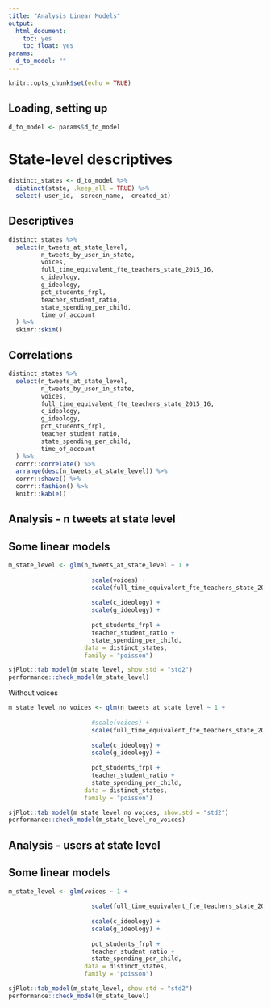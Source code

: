 ```yaml
---
title: "Analysis Linear Models"
output:
  html_document:
    toc: yes
    toc_float: yes
params:
  d_to_model: ""
---
```


```r
knitr::opts_chunk$set(echo = TRUE)
```

## Loading, setting up

```r
d_to_model <- params$d_to_model
```

# State-level descriptives

```r
distinct_states <- d_to_model %>% 
  distinct(state, .keep_all = TRUE) %>% 
  select(-user_id, -screen_name, -created_at)
```

## Descriptives

```r
distinct_states %>% 
  select(n_tweets_at_state_level,
         n_tweets_by_user_in_state,
         voices, 
         full_time_equivalent_fte_teachers_state_2015_16,
         c_ideology,
         g_ideology,
         pct_students_frpl,
         teacher_student_ratio,
         state_spending_per_child,
         time_of_account
  ) %>% 
  skimr::skim()
```

## Correlations

```r
distinct_states %>% 
  select(n_tweets_at_state_level,
         n_tweets_by_user_in_state,
         voices, 
         full_time_equivalent_fte_teachers_state_2015_16,
         c_ideology,
         g_ideology,
         pct_students_frpl,
         teacher_student_ratio,
         state_spending_per_child,
         time_of_account
  ) %>% 
  corrr::correlate() %>% 
  arrange(desc(n_tweets_at_state_level)) %>% 
  corrr::shave() %>% 
  corrr::fashion() %>% 
  knitr::kable()
```

## Analysis - n tweets at state level

## Some linear models

```r
m_state_level <- glm(n_tweets_at_state_level ~ 1 + 
                       
                       scale(voices) + 
                       scale(full_time_equivalent_fte_teachers_state_2015_16) +
                       
                       scale(c_ideology) + 
                       scale(g_ideology) + 
                       
                       pct_students_frpl +
                       teacher_student_ratio + 
                       state_spending_per_child,
                     data = distinct_states, 
                     family = "poisson")

sjPlot::tab_model(m_state_level, show.std = "std2")
performance::check_model(m_state_level)
```

Without voices

```r
m_state_level_no_voices <- glm(n_tweets_at_state_level ~ 1 + 
                       
                       #scale(voices) + 
                       scale(full_time_equivalent_fte_teachers_state_2015_16) +
                       
                       scale(c_ideology) + 
                       scale(g_ideology) + 
                       
                       pct_students_frpl +
                       teacher_student_ratio + 
                       state_spending_per_child,
                     data = distinct_states, 
                     family = "poisson")

sjPlot::tab_model(m_state_level_no_voices, show.std = "std2")
performance::check_model(m_state_level_no_voices)
```


## Analysis - users at state level

## Some linear models

```r
m_state_level <- glm(voices ~ 1 + 
                       
                       scale(full_time_equivalent_fte_teachers_state_2015_16) +
                       
                       scale(c_ideology) + 
                       scale(g_ideology) + 
                       
                       pct_students_frpl +
                       teacher_student_ratio + 
                       state_spending_per_child,
                     data = distinct_states, 
                     family = "poisson")

sjPlot::tab_model(m_state_level, show.std = "std2")
performance::check_model(m_state_level)
```